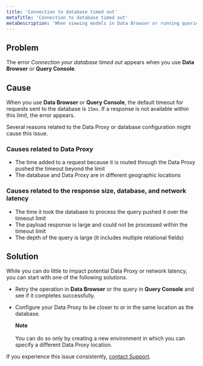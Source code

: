 ```yaml
---
title: 'Connection to database timed out'
metaTitle: 'Connection to database timed out'
metaDescription: 'When viewing models in Data Browser or running queries in Query Console, you might see errors that the connection to your database timed out.'
---
```


<TopBlock>

</TopBlock>

## **Problem**

The error _Connection your database timed out_ appears when you use **Data Browser** or **Query Console**.

## **Cause**

When you use **Data Browser** or **Query Console**, the default timeout for requests sent to the database is `15ms`. If a response is not available within this limit, the error appears.

Several reasons related to the Data Proxy or database configuration might cause this issue.

### **Causes related to Data Proxy**

- The time added to a request because it is routed through the Data Proxy pushed the timeout beyond the limit
- The database and Data Proxy are in different geographic locations

### **Causes related to the response size, database, and network latency**

- The time it took the database to process the query pushed it over the timeout limit
- The payload response is large and could not be processed within the timeout limit
- The depth of the query is large (it includes multiple relational fields)

## **Solution**

While you can do little to impact potential Data Proxy or network latency, you can start with one of the following solutions.

- Retry the operation in **Data Browser** or the query in **Query Console** and see if it completes successfully.
- Configure your Data Proxy to be closer to or in the same location as the database.

    <Admonition>

  **Note**<br /><br />
  You can do so only by creating a new environment in which you can specify a different Data Proxy location.

    </Admonition>

If you experience this issue consistently, [contact Support](/platform/classic-projects/support).
